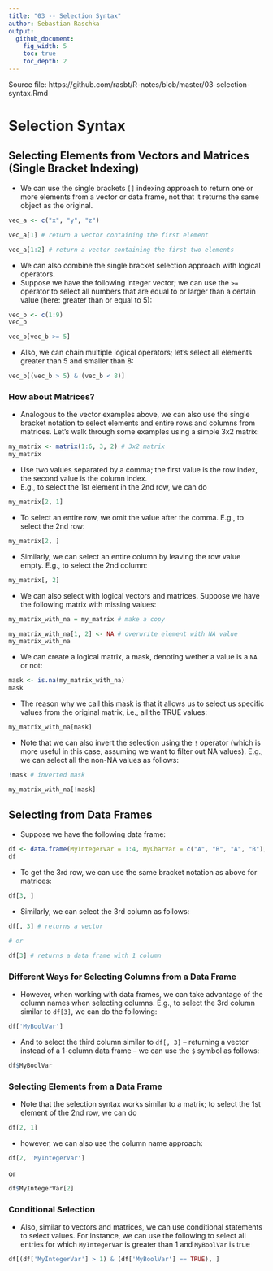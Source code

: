 ```yaml
---
title: "03 -- Selection Syntax"
author: Sebastian Raschka
output:
  github_document:
    fig_width: 5
    toc: true
    toc_depth: 2
---
```


Source file: https://github.com/rasbt/R-notes/blob/master/03-selection-syntax.Rmd

# Selection Syntax


## Selecting Elements from Vectors and Matrices (Single Bracket Indexing)

- We can use the single brackets `[]` indexing approach to return one or more elements from a vector or data frame, not that it returns the same object as the original.

```r
vec_a <- c("x", "y", "z")

vec_a[1] # return a vector containing the first element

vec_a[1:2] # return a vector containing the first two elements
```

- We can also combine the single bracket selection approach with logical operators.
- Suppose we have the following integer vector; we can use the `>=` operator to select all numbers that are equal to or larger than a certain value (here: greater than or equal to 5):

```r
vec_b <- c(1:9)
vec_b

vec_b[vec_b >= 5] 
```

- Also, we can chain multiple logical operators; let's select all elements greater than 5 and smaller than 8:

```r
vec_b[(vec_b > 5) & (vec_b < 8)]
```


### How about Matrices?

- Analogous to the vector examples above, we can also use the single bracket notation to select elements and entire rows and columns from matrices. Let's walk through some examples using a simple 3x2 matrix:

```r
my_matrix <- matrix(1:6, 3, 2) # 3x2 matrix
my_matrix
```

- Use two values separated by a comma; the first value is the row index, the second value is the column index.
- E.g., to select the 1st element in the 2nd row, we can do

```r
my_matrix[2, 1]
```

- To select an entire row, we omit the value after the comma. E.g., to select the 2nd row:

```r
my_matrix[2, ]
```

- Similarly, we can select an entire column by leaving the row value empty. E.g., to select the 2nd column:

```r
my_matrix[, 2]
```

- We can also select with logical vectors and matrices. Suppose we have the following matrix with missing values:

```r
my_matrix_with_na = my_matrix # make a copy

my_matrix_with_na[1, 2] <- NA # overwrite element with NA value
my_matrix_with_na
```

- We can create a logical matrix, a mask, denoting wether a value is a `NA` or not:

```r
mask <- is.na(my_matrix_with_na)
mask
```

- The reason why we call this mask is that it allows us to select us specific values from the original matrix, i.e., all the TRUE values:

```r
my_matrix_with_na[mask]
```

- Note that we can also invert the selection using the `!` operator (which is more useful in this case, assuming we want to filter out NA values). E.g., we can select all the non-NA values as follows:

```r
!mask # inverted mask 
```

```r
my_matrix_with_na[!mask]
```

## Selecting from Data Frames

- Suppose we have the following data frame:

```r
df <- data.frame(MyIntegerVar = 1:4, MyCharVar = c("A", "B", "A", "B"), MyBoolVar = c(T, F, T, T))
df
```

- To get the 3rd row, we can use the same bracket notation as above for matrices:

```r
df[3, ]
```

- Similarly, we can select the 3rd column as follows:

```r
df[, 3] # returns a vector

# or

df[3] # returns a data frame with 1 column
```

### Different Ways for Selecting Columns from a Data Frame

- However, when working with data frames, we can take advantage of the column names when selecting columns. E.g., to select the 3rd column similar to `df[3]`, we can do the following:

```r
df['MyBoolVar']
```

- And to select the third column similar to `df[, 3]` -- returning a vector instead of a 1-column data frame -- we can use the `$` symbol as follows:

```r
df$MyBoolVar
```


### Selecting Elements from a Data Frame

- Note that the selection syntax works similar to a matrix; to select the 1st element of the 2nd row, we can do

```r
df[2, 1]
```
- however, we can also use the column name approach:

```r
df[2, 'MyIntegerVar']
```
or

```r
df$MyIntegerVar[2]
```

### Conditional Selection

- Also, similar to vectors and matrices, we can use conditional statements to select values. For instance, we can use the following to select all entries for which `MyIntegerVar` is greater than 1 and `MyBoolVar` is true

```r
df[(df['MyIntegerVar'] > 1) & (df['MyBoolVar'] == TRUE), ] 
```